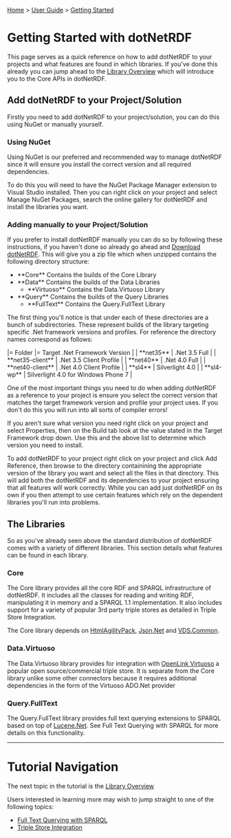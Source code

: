[[Home]] > [[User Guide]] > [[UserGuide/Getting Started|Getting Started]]

= Getting Started with dotNetRDF =

This page serves as a quick reference on how to add dotNetRDF to your projects and what features are found in which libraries. If you've done this already you can jump ahead to the [[UserGuide/Library Overview|Library Overview]] which will introduce you to the Core APIs in dotNetRDF.

== Add dotNetRDF to your Project/Solution ==

Firstly you need to add dotNetRDF to your project/solution, you can do this using NuGet or manually yourself.

=== Using NuGet ===

Using NuGet is our preferred and recommended way to manage dotNetRDF since it will ensure you install the correct version and all required dependencies.

To do this you will need to have the NuGet Package Manager extension to Visual Studio installed. Then you can right click on your project and select Manage NuGet Packages, search the online gallery for dotNetRDF and install the libraries you want.

=== Adding manually to your Project/Solution ===

If you prefer to install dotNetRDF manually you can do so by following these instructions, if you haven't done so already go ahead and [[http://www.dotnetrdf.org/content.asp?pageID=Download%20dotNetRDF|Download dotNetRDF]].  This will give you a zip file which when unzipped contains the following directory structure:

* **Core** Contains the builds of the Core Library
* **Data** Contains the builds of the Data Libraries
** **Virtuoso** Contains the Data.Virtuoso Library
* **Query** Contains the builds of the Query Libraries
** **FullText** Contains the Query.FullText Library

The first thing you'll notice is that under each of these directories are a bunch of subdirectories. These represent builds of the library targeting specific .Net framework versions and profiles. For reference the directory names correspond as follows:

|= Folder |= Target .Net Framework Version |
| **net35** | .Net 3.5 Full |
| **net35-client** | .Net 3.5 Client Profile |
| **net40** | .Net 4.0 Full |
| **net40-client** | .Net 4.0 Client Profile |
| **sl4** | Silverlight 4.0 |
| **sl4-wp** | Silverlight 4.0 for Windows Phone 7 |

One of the most important things you need to do when adding dotNetRDF as a reference to your project is ensure you select the correct version that matches the target framework version and profile your project uses. If you don't do this you will run into all sorts of compiler errors!

If you aren't sure what version you need right click on your project and select Properties, then on the Build tab look at the value stated in the Target Framework drop down.  Use this and the above list to determine which version you need to install.

To add dotNetRDF to your project right click on your project and click Add Reference, then browse to the directory containining the appropriate version of the library you want and select all the files in that directory. This will add both the dotNetRDF and its dependencies to your project ensuring that all features will work correctly. While you can add just dotNetRDF on its own if you then attempt to use certain features which rely on the dependent libraries you'll run into problems.

== The Libraries  ==

So as you've already seen above the standard distribution of dotNetRDF comes with a variety of different libraries. This section details what features can be found in each library.

=== Core ===

The Core library provides all the core RDF and SPARQL infrastructure of dotNetRDF. It includes all the classes for reading and writing RDF, manipulating it in memory and a SPARQL 1.1 implementation. It also includes support for a variety of popular 3rd party triple stores as detailed in Triple Store Integration.

The Core library depends on [[http://htmlagilitypack.codeplex.com|HtmlAgilityPack]], [[http://json.codeplex.com|Json.Net]] and [[http://bitbucket.org/rvesse/vds-common|VDS.Common]].

=== Data.Virtuoso ===

The Data.Virtuoso library provides for integration with [[http://virtuoso.openlinksw.com|OpenLink Virtuoso]] a popular open source/commercial triple store. It is separate from the Core library unlike some other connectors because it requires additional dependencies in the form of the Virtuoso ADO.Net provider

=== Query.FullText ===

The Query.FullText library provides full text querying extensions to SPARQL based on top of [[http://lucenenet.apache.org|Lucene.Net]]. See Full Text Querying with SPARQL for more details on this functionality.

----

= Tutorial Navigation =

The next topic in the tutorial is the [[UserGuide/Library Overview|Library Overview]]

Users interested in learning more may wish to jump straight to one of the following topics:

* [[UserGuide/Full Text Querying with SPARQL|Full Text Querying with SPARQL]] 
* [[UserGuide/Triple Store Integration|Triple Store Integration]]
